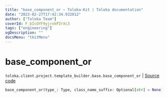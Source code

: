 ```yaml
---
title: "base_component_or — Toloka-Kit | Toloka documentation"
date: "2023-02-27T17:42:34.932012"
author: ["Toloka Team"]
coverId: F_bIcOYF9yjrxkPZrXc3
tags: ["engineering"]
ogDescription: ""
docsMenu: "tkitMenu"
---
```


# base_component_or
`toloka.client.project.template_builder.base.base_component_or` | [Source code](https://github.com/Toloka/toloka-kit/blob/v1.1.4/src/client/project/template_builder/base.py#L153)

```python
base_component_or(type_: Type, class_name_suffix: Optional[str] = None)
```